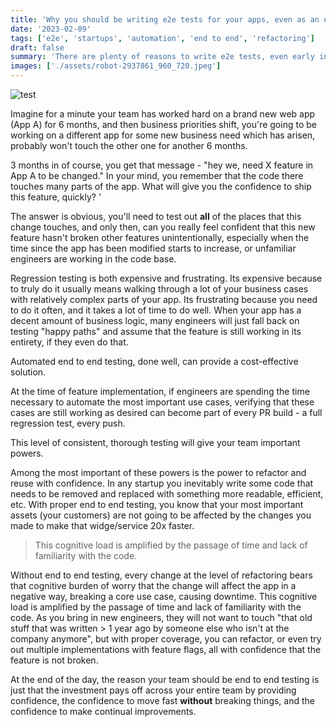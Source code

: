 ```yaml
---
title: 'Why you should be writing e2e tests for your apps, even as an early startup'
date: '2023-02-09'
tags: ['e2e', 'startups', 'automation', 'end to end', 'refactoring']
draft: false
summary: 'There are plenty of reasons to write e2e tests, even early in the game of your company.'
images: ['./assets/robot-2937861_960_720.jpeg']
---
```


<Image
  src="/static/images/blog/robot-2937861_960_720.jpeg"
  srcurl="https://www.pexels.com/photo/close-up-photography-of-banana-bread-on-saucer-830894/"
  author="Airin Party"
  authorurl="https://www.pexels.com/@airin-party-252379"
  alt="test"
/>

Imagine for a minute your team has worked hard on a brand new web app (App A) for 6 months, and then business priorities shift, you're going to be working on a different app for some new business need which has arisen, probably won't touch the other one for another 6 months.

3 months in of course, you get that message - "hey we, need X feature in App A to be changed." In your mind, you remember that the code there touches many parts of the app. What will give you the confidence to ship this feature, quickly? '

The answer is obvious, you'll need to test out **all** of the places that this change touches, and only then, can you really feel confident that this new feature hasn't broken other features unintentionally, especially when the time since the app has been modified starts to increase, or unfamiliar engineers are working in the code base.

Regression testing is both expensive and frustrating. Its expensive because to truly do it usually means walking through a lot of your business cases with relatively complex parts of your app. Its frustrating because you need to do it often, and it takes a lot of time to do well. When your app has a decent amount of business logic, many engineers will just fall back on testing "happy paths" and assume that the feature is still working in its entirety, if they even do that.

Automated end to end testing, done well, can provide a cost-effective solution.

At the time of feature implementation, if engineers are spending the time necessary to automate the most important use cases, verifying that these cases are still working as desired can become part of every PR build - a full regression test, every push.

This level of consistent, thorough testing will give your team important powers.

Among the most important of these powers is the power to refactor and reuse with confidence. In any startup you inevitably write some code that needs to be removed and replaced with something more readable, efficient, etc. With proper end to end testing, you know that your most important assets (your customers) are not going to be affected by the changes you made to make that widge/service 20x faster.

> This cognitive load is amplified by the passage of time and lack of familiarity with the code.

Without end to end testing, every change at the level of refactoring bears that cognitive burden of worry that the change will affect the app in a negative way, breaking a core use case, causing downtime. This cognitive load is amplified by the passage of time and lack of familiarity with the code. As you bring in new engineers, they will not want to touch "that old stuff that was written > 1 year ago by someone else who isn't at the company anymore", but with proper coverage, you can refactor, or even try out multiple implementations with feature flags, all with confidence that the feature is not broken.

At the end of the day, the reason your team should be end to end testing is just that the investment pays off across your entire team by providing confidence, the confidence to move fast **without** breaking things, and the confidence to make continual improvements.
